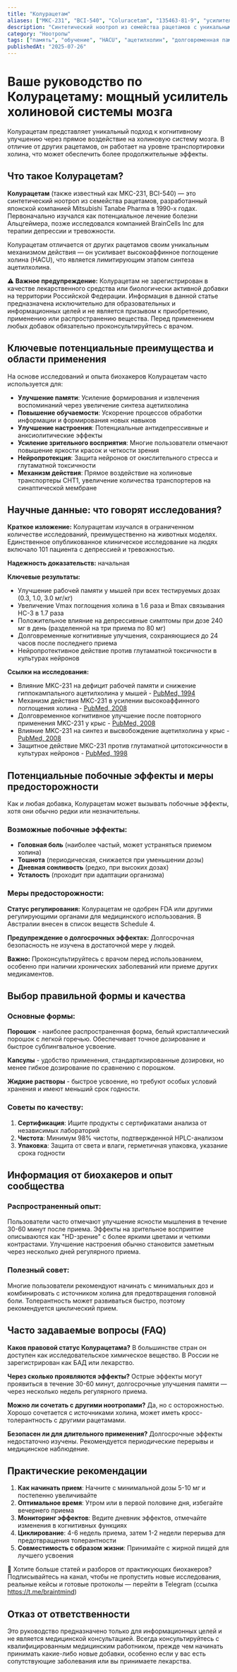 ```yaml
---
title: "Колурацетам"
aliases: ["MKC-231", "BCI-540", "Coluracetam", "135463-81-9", "усилитель поглощения холина"]
description: "Синтетический ноотроп из семейства рацетамов с уникальным механизмом усиления поглощения холина для улучшения памяти и когнитивных функций"
category: "Ноотропы"
tags: ["память", "обучение", "HACU", "ацетилхолин", "долговременная память", "настроение", "нейропротекция"]
publishedAt: "2025-07-26"
---
```


# Ваше руководство по Колурацетаму: мощный усилитель холиновой системы мозга

Колурацетам представляет уникальный подход к когнитивному улучшению через прямое воздействие на холиновую систему мозга. В отличие от других рацетамов, он работает на уровне транспортировки холина, что может обеспечить более продолжительные эффекты.

## Что такое Колурацетам?

**Колурацетам** (также известный как MKC-231, BCI-540) — это синтетический ноотроп из семейства рацетамов, разработанный японской компанией Mitsubishi Tanabe Pharma в 1990-х годах. Первоначально изучался как потенциальное лечение болезни Альцгеймера, позже исследовался компанией BrainCells Inc для терапии депрессии и тревожности.

Колурацетам отличается от других рацетамов своим уникальным механизмом действия — он усиливает высокоаффинное поглощение холина (HACU), что является лимитирующим этапом синтеза ацетилхолина.

⚠️ **Важное предупреждение:**
Колурацетам не зарегистрирован в качестве лекарственного средства или биологически активной добавки на территории Российской Федерации. Информация в данной статье предназначена исключительно для образовательных и информационных целей и не является призывом к приобретению, применению или распространению вещества. Перед применением любых добавок обязательно проконсультируйтесь с врачом.

## Ключевые потенциальные преимущества и области применения

На основе исследований и опыта биохакеров Колурацетам часто используется для:

- **Улучшение памяти**: Усиление формирования и извлечения воспоминаний через увеличение синтеза ацетилхолина
- **Повышение обучаемости**: Ускорение процессов обработки информации и формирования новых навыков
- **Улучшение настроения**: Потенциальные антидепрессивные и анксиолитические эффекты
- **Усиление зрительного восприятия**: Многие пользователи отмечают повышение яркости красок и четкости зрения
- **Нейропротекция**: Защита нейронов от окислительного стресса и глутаматной токсичности
- **Механизм действия**: Прямое воздействие на холиновые транспортеры CHT1, увеличение количества транспортеров на синаптической мембране

## Научные данные: что говорят исследования?

**Краткое изложение:**
Колурацетам изучался в ограниченном количестве исследований, преимущественно на животных моделях. Единственное опубликованное клиническое исследование на людях включало 101 пациента с депрессией и тревожностью.

**Надежность доказательств:** начальная

**Ключевые результаты:**
- Улучшение рабочей памяти у мышей при всех тестируемых дозах (0.3, 1.0, 3.0 мг/кг)
- Увеличение Vmax поглощения холина в 1.6 раза и Bmax связывания HC-3 в 1.7 раза
- Положительное влияние на депрессивные симптомы при дозе 240 мг в день (разделенной на три приема по 80 мг)
- Долговременные когнитивные улучшения, сохраняющиеся до 24 часов после последнего приема
- Нейропротективное действие против глутаматной токсичности в культурах нейронов

**Ссылки на исследования:**
- Влияние MKC-231 на дефицит рабочей памяти и снижение гиппокампального ацетилхолина у мышей - [PubMed, 1994](https://pubmed.ncbi.nlm.nih.gov/7710736/)
- Механизм действия MKC-231 в усилении высокоаффинного поглощения холина - [PubMed, 2008](https://pubmed.ncbi.nlm.nih.gov/18461273/)
- Долговременное когнитивное улучшение после повторного применения MKC-231 у крыс - [PubMed, 2008](https://pubmed.ncbi.nlm.nih.gov/18461272/)
- Влияние MKC-231 на синтез и высвобождение ацетилхолина у крыс - [PubMed, 2008](https://pubmed.ncbi.nlm.nih.gov/18446264/)
- Защитное действие MKC-231 против глутаматной цитотоксичности в культурах нейронов - [PubMed, 1998](https://pubmed.ncbi.nlm.nih.gov/9541286/)

## Потенциальные побочные эффекты и меры предосторожности

Как и любая добавка, Колурацетам может вызывать побочные эффекты, хотя они обычно редки или незначительны.

### Возможные побочные эффекты:
- **Головная боль** (наиболее частый, может устраняться приемом холина)
- **Тошнота** (периодическая, снижается при уменьшении дозы)
- **Дневная сонливость** (редко, при высоких дозах)
- **Усталость** (проходит при адаптации организма)

### Меры предосторожности:

**Статус регулирования:** Колурацетам не одобрен FDA или другими регулирующими органами для медицинского использования. В Австралии внесен в список веществ Schedule 4.

**Предупреждение о долгосрочных эффектах:** Долгосрочная безопасность не изучена в достаточной мере у людей.

**Важно:** Проконсультируйтесь с врачом перед использованием, особенно при наличии хронических заболеваний или приеме других медикаментов.

## Выбор правильной формы и качества

### Основные формы:

**Порошок** - наиболее распространенная форма, белый кристаллический порошок с легкой горечью. Обеспечивает точное дозирование и быстрое сублингвальное усвоение.

**Капсулы** - удобство применения, стандартизированные дозировки, но менее гибкое дозирование по сравнению с порошком.

**Жидкие растворы** - быстрое усвоение, но требуют особых условий хранения и имеют меньший срок годности.

### Советы по качеству:

1. **Сертификация**: Ищите продукты с сертификатами анализа от независимых лабораторий
2. **Чистота**: Минимум 98% чистоты, подтвержденной HPLC-анализом
3. **Упаковка**: Защита от света и влаги, герметичная упаковка, указание срока годности

## Информация от биохакеров и опыт сообщества

### Распространенный опыт:
Пользователи часто отмечают улучшение ясности мышления в течение 30-60 минут после приема. Эффекты на зрительное восприятие описываются как "HD-зрение" с более яркими цветами и четкими контрастами. Улучшение настроения обычно становится заметным через несколько дней регулярного приема.

### Полезный совет:
Многие пользователи рекомендуют начинать с минимальных доз и комбинировать с источником холина для предотвращения головной боли. Толерантность может развиваться быстро, поэтому рекомендуется циклический прием.

## Часто задаваемые вопросы (FAQ)

**Каков правовой статус Колурацетама?**
В большинстве стран он доступен как исследовательское химическое вещество. В России не зарегистрирован как БАД или лекарство.

**Через сколько проявляются эффекты?**
Острые эффекты могут проявиться в течение 30-60 минут, долгосрочные улучшения памяти — через несколько недель регулярного приема.

**Можно ли сочетать с другими ноотропами?**
Да, но с осторожностью. Хорошо сочетается с источниками холина, может иметь кросс-толерантность с другими рацетамами.

**Безопасен ли для длительного применения?**
Долгосрочные эффекты недостаточно изучены. Рекомендуется периодические перерывы и медицинское наблюдение.

## Практические рекомендации

1. **Как начинать прием**: Начните с минимальной дозы 5-10 мг и постепенно увеличивайте
2. **Оптимальное время**: Утром или в первой половине дня, избегайте вечернего приема
3. **Мониторинг эффектов**: Ведите дневник эффектов, отмечайте изменения в когнитивных функциях
4. **Циклирование**: 4-6 недель приема, затем 1-2 недели перерыва для предотвращения толерантности
5. **Совместимость с образом жизни**: Принимайте с жирной пищей для лучшего усвоения

🧠 Хотите больше статей и разборов от практикующих биохакеров?
Подписывайтесь на канал, чтобы не пропустить новые исследования, реальные кейсы и готовые протоколы — перейти в Telegram (ссылка https://t.me/braintmind)

## Отказ от ответственности

Это руководство предназначено только для информационных целей и не является медицинской консультацией. Всегда консультируйтесь с квалифицированным медицинским работником, прежде чем начинать принимать какие-либо новые добавки, особенно если у вас есть сопутствующие заболевания или вы принимаете лекарства.